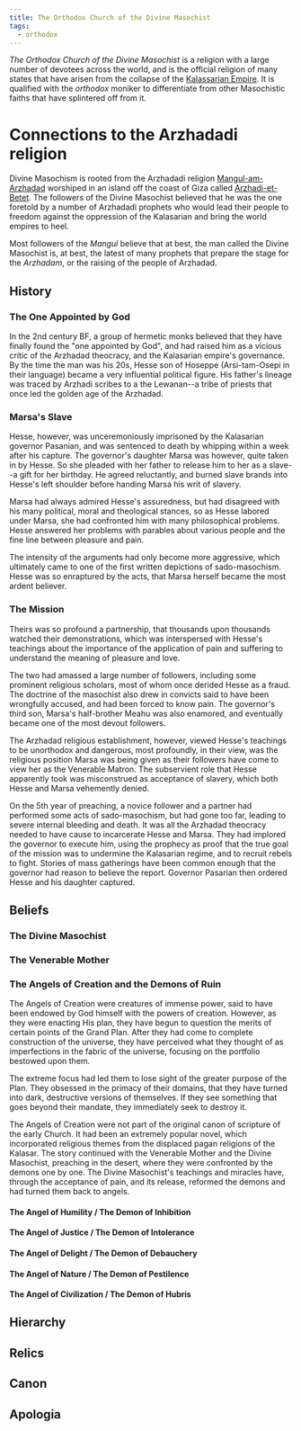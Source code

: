 ```yaml
---
title: The Orthodox Church of the Divine Masochist
tags:
  - orthodox
---
```


<Incomplete />

*The Orthodox Church of the Divine Masochist* is a religion with a large number
of devotees across the world, and is the official religion of many states that
have arisen from the collapse of the
[Kalassarian Empire](/organizations/kalassarian-empire/). It is
qualified with the *orthodox* moniker to differentiate from other Masochistic
faiths that have splintered off from it.

# Connections to the Arzhadadi religion

Divine Masochism is rooted from the Arzhadadi religion
[Mangul-am-Arzhadad](/religions/arzhadadi/) worshiped in an island off the coast of
Giza called [Arzhadi-et-Betet](/locations/arzhadi-et-betet/). The
followers of the Divine Masochist believed that he was the one foretold by a
number of Arzhadadi prophets who would lead their people to freedom against the
oppression of the Kalasarian and bring the world empires to heel.

Most followers of the *Mangul* believe that at best, the man called the Divine
Masochist is, at best, the latest of many prophets that prepare the stage for
the *Arzhadam*, or the raising of the people of Arzhadad.

## History

### The One Appointed by God

In the 2nd century BF, a group of hermetic monks believed that they have finally
found the "one appointed by God", and had raised him as a vicious critic of the
Arzhadad theocracy, and the Kalasarian empire's governance. By the time the man
was his 20s, Hesse son of Hoseppe (Arsi-tam-Osepi in their language) became a
very influential political figure. His father's lineage was traced by Arzhadi
scribes to a the Lewanan--a tribe of priests that once led the golden age of the
Arzhadad.

### Marsa's Slave

Hesse, however, was unceremoniously imprisoned by the Kalasarian governor
Pasanian, and was sentenced to death by whipping within a week after his
capture. The governor's daughter Marsa was however, quite taken in by Hesse. So
she pleaded with her father to release him to her as a slave--a gift for her
birthday. He agreed reluctantly, and burned slave brands into Hesse's left
shoulder before handing Marsa his writ of slavery.

Marsa had always admired Hesse's assuredness, but had disagreed with his many
political, moral and theological stances, so as Hesse labored under Marsa, she
had confronted him with many philosophical problems. Hesse answered her problems
with parables about various people and the fine line between pleasure and pain.

The intensity of the arguments had only become more aggressive, which ultimately
came to one of the first written depictions of sado-masochism. Hesse was so
enraptured by the acts, that Marsa herself became the most ardent believer.

### The Mission

Theirs was so profound a partnership, that thousands upon thousands watched
their demonstrations, which was interspersed with Hesse's teachings about the
importance of the application of pain and suffering to understand the meaning of
pleasure and love.

The two had amassed a large number of followers, including some prominent
religious scholars, most of whom once derided Hesse as a fraud. The doctrine of
the masochist also drew in convicts said to have been wrongfully accused, and
had been forced to know pain. The governor's third son, Marsa's half-brother
Meahu was also enamored, and eventually became one of the most devout followers.

The Arzhadad religious establishment, however, viewed Hesse's teachings to be
unorthodox and dangerous, most profoundly, in their view, was the religious
position Marsa was being given as their followers have come to view her as the
Venerable Matron. The subservient role that Hesse apparently took was
misconstrued as acceptance of slavery, which both Hesse and Marsa vehemently
denied.

On the 5th year of preaching, a novice follower and a partner had performed some
acts of sado-masochism, but had gone too far, leading to severe internal
bleeding and death. It was all the Arzhadad theocracy needed to have cause to
incarcerate Hesse and Marsa. They had implored the governor to execute him,
using the prophecy as proof that the true goal of the mission was to undermine
the Kalasarian regime, and to recruit rebels to fight. Stories of mass
gatherings have been common enough that the governor had reason to believe the
report. Governor Pasarian then ordered Hesse and his daughter captured.

## Beliefs

### The Divine Masochist

### The Venerable Mother

### The Angels of Creation and the Demons of Ruin

The Angels of Creation were creatures of immense power, said to have been
endowed by God himself with the powers of creation. However, as they were
enacting His plan, they have begun to question the merits of certain points of
the Grand Plan. After they had come to complete construction of the universe,
they have perceived what they thought of as imperfections in the fabric of the
universe, focusing on the portfolio bestowed upon them.

The extreme focus had led them to lose sight of the greater purpose of the Plan.
They obsessed in the primacy of their domains, that they have turned into dark,
destructive versions of themselves. If they see something that goes beyond their
mandate, they immediately seek to destroy it.

The Angels of Creation were not part of the original canon of scripture of the
early Church. It had been an extremely popular novel, which incorporated
religious themes from the displaced pagan religions of the Kalasar. The story
continued with the Venerable Mother and the Divine Masochist, preaching in the
desert, where they were confronted by the demons one by one. The Divine
Masochist's teachings and miracles have, through the acceptance of pain, and its
release, reformed the demons and had turned them back to angels.

#### The Angel of Humility / The Demon of Inhibition

#### The Angel of Justice / The Demon of Intolerance

#### The Angel of Delight / The Demon of Debauchery

#### The Angel of Nature / The Demon of Pestilence

#### The Angel of Civilization / The Demon of Hubris

## Hierarchy

## Relics

## Canon

## Apologia
